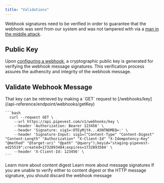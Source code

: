 ```yaml
---
title: "Validations"
---
```


Webhook signatures need to be verified in order to guarantee that the webhook was
sent from our system and was not tampered with via a [man in the middle attack](https://en.wikipedia.org/wiki/Man-in-the-middle_attack).

## Public Key

Upon [configuring a webhook](/concepts/webhook/configure), a cryptographic public key is generated for verifying the webhook message signatures.
This verification process assures the authencity and integrity of the webhook message.

## Validate Webhook Message

<Steps>
  <Step title="Retrieve Public Key">
    That key can be retrieved by making a `GET` request to [/webhooks/key](/api-reference/endpoint/webhooks/getKey)

    ```bash
      curl --request GET \
        --url https://api.pipevest.com/v1/webhooks/key \
        --header 'Authorization: Bearer 123456' \
        --header 'Signature: sig1=:OTEyMjY4...A5NTNDMEQ=:' \
        --header 'Signature-Input: sig1=("Content-Type" "Content-Digest" "Content-Length" "Authorization" "X-Client-Id" "X-Idempotency-Key" "@method" "@target-uri" "@path" "@query");keyid="staging-pipevest-ed25519";created=1732893484;expires=1732893584' \
        --header 'X-Client-Id: 123456' \
    ```

  </Step>
  <Step title="Verify Content Digest">
    <Card title="Content Digest" href="/concepts/http-signature/content-digest#verify-content-digest" icon="book" horizontal>
      Learn more about content digest
    </Card>
  </Step>
  <Step title="Verify HTTP Message Signature">
    <Card
      title="Message Signature"
      href="/concepts/http-signature/message-signature#verify-message-signature"
      icon="book"
      horizontal
    >
      Learn more about message signatures
    </Card>
  </Step>
</Steps>

<Warning>
  If you are unable to verify either to content digest or the HTTP message
  signature, you should discard the webhook message
</Warning>
